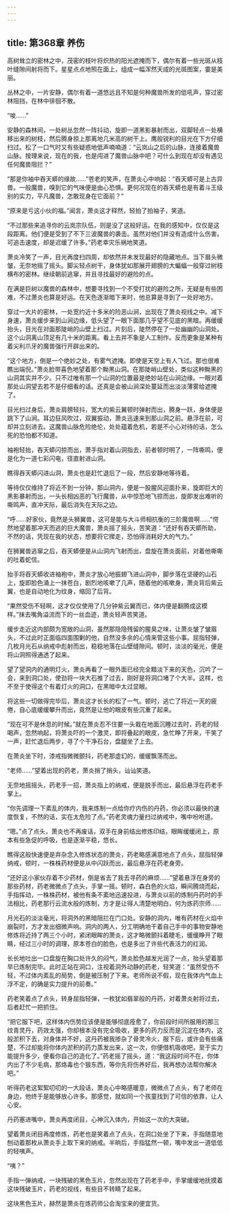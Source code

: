 ```yaml
---
---
---
```

title: 第368章 养伤
---



高树耸立的密林之中，茂密的枝叶将炽热的阳光遮掩而下，偶尔有着一些光斑从枝叶缝隙间射将而下。星星点点地照在面上，组成一幅浑然天成的光斑图案，霎是美丽。

丛林之中，一片安静，偶尔有着一道悠远且不知是何种魔兽所发的低吼声，穿过密林阻挡，在林中徘徊不散。

“唆……”

安静的森林间，一处树丛忽然一阵抖动，旋即一道黑影暴射而出，双脚轻点一处横移出来的树枝，然后腾身掠上那离地几米高的树干上。鹰般锐利的目光在下方仔细扫过。松了一口气时又有些疑惑地低声喃喃道：“云岚山之后的山脉，连接着魔兽山脉。按理来说，现在的我，也是闯进了魔兽山脉中吧？可什么到现在却没有遇见任何魔兽阻拦？”

“那是你袖中吞天蟒的缘故……”苍老的笑声，在萧炎心中响起：“吞天蟒可是上古异兽。一般魔兽，嗅到它的气味便是由心恐惧。更何况现在的吞天蟒也是有着斗王级别的实力，平凡魔兽，怎敢现身在它面前？”

“原来是亏这小伙的福。”闻言，萧炎这才释然，轻拍了拍袖子，笑道。

“不过那些来追寻你的云岚宗队伍，则是没了这般好运。在我的感知中，仅仅是这段距离。他们便是受到了不下三波魔兽的袭击。虽然对他们并没有造成什么伤害。可追击速度，却是迟缓了许多。”药老幸灾乐祸地笑道。

萧炎冷笑了一声，目光再度扫四周，却依然并未发现最好的隐藏地点。当下眉头微皱，无奈地摇了摇头。脚尖轻点树干，身体犹如那展开翅膀的大蝙蝠一般穿过树枝横布的密林。继续朝前逃窜，并且寻找最好的避险的点。

在满是巨树以魔兽的森林中，想要寻找到一个不受打扰的避险之所，无疑是有些困难，不过萧炎也算是好运。在天色逐渐暗下来时，他总算是寻到了一处好地方。

穿过一大片的密林，一处宽约近十多米的险恶山涧，出现在了萧炎视线之中。减下身速，萧炎缓步来到山涧边缘，低头望了一眼下面那几乎望不见底的黑暗。再缓缓抬头，目光在对面那陡峭的山壁上扫过。片刻后，陡然停在了一处幽幽的山洞处。这个山洞离山顶足有几十米的距离。看上去并不象是人工制作。反而更象是某种有着尖利爪牙的魔兽强行开辟出来的。

“这个地方，倒是一个绝妙之处，有雾气遮掩。即使是天空上有人飞过。那也很难瞧出端倪。”萧炎脸带喜色地望着那个黝黑山洞。在那陡峭山壁处，类似这种黝黑的山洞其实并不少。只不过唯有那一个山洞的位置最是绝妙站在山涧边缘。一眼对着那处山洞望去若不是仔细看的话。还真是会被山涧深处蔓延而出淡淡薄雾给遮掩了。

目光扫过身后，萧炎肩膀轻抖，宽大的紫云翼顿时弹射而出，腾身一跃，身体便是跳下了山涧。耳边狂风吹过，双翼振动，萧炎迅速来到那山洞之前。悬浮在前，可却并立刻进去。这魔兽山脉危险绝伦，处处蕴着危机，若是不小心对待的话，怎么死的恐怕都不知道。

袖袍轻抬，吞天蟒闪掠而出，萧手指对着山洞指去，前者顿时明了，一阵嘶鸣，便是化为一道七彩闪电，径直射进山洞。

瞧得吞天蟒闪进山洞，萧炎也是赶忙退后了一段，然后安静地等待着。

等待仅仅维持了将近不到一分钟，那山洞内，便是一股腥风迎面扑来，旋即巨大的黑影暴射而出，一头长相凶恶的飞行魔兽，从中惊恐地飞掠而出，旋即发出难听的嘶鸣声，直冲天际，最后消失在天际之边。

“呼……好家伙，竟然是头狮翼兽，这可是能与大斗师相抗衡的三阶魔兽啊……”愕然地望着那冲天而逃的巨大魔兽，萧炎摇了摇头，苦笑道：“还好有吞天蟒所助，不然的话，凭现在我的状态，想要将它撵走，恐怕得消耗好大的气力。”

在狮翼兽逃窜之后，吞天蟒便是从山洞内飞射而出，盘旋在萧炎面前，对着他嘶嘶的吐着蛇信。

抬手将吞天蟒收进袖袍中，萧炎才放心地振翅飞进山洞中，脚步落在坚硬的山石上，旋即脸色涌上一抹苍白，剧烈地咳嗽了几声，随着他的咳嗽身，萧炎背后紫云翼，也是自动地化为纹身，缩回了后背。

“果然受伤不轻啊，这才仅仅使用了几分钟紫云翼而已，体内便是翻腾成这模样。”抹去嘴角溢流而下的一丝血迹，萧炎轻声苦笑道。

缓步走近这内部颇为宽敞的山洞，虽然那隐隐残留的腥臭之味，让萧炎皱了皱眉头，不过此时正面临四面围剿的他，自然没多余的心情来管这些小事。屈指轻弹，几枚月光石从纳戒中彪射而出，稳稳地落在山壁缝隙间。顿时，淡淡的毫光，便是将山洞照得通透了起来。

望了望洞内的通明灯火，萧炎再看了一眼外面已经完全黯淡下来的天色，沉吟了一会，来到洞口处，使劲将一块大石推了过去，刚好是将洞口堵了个大半。这样，也不至于使得这个有着灯火的洞口，在黑暗中太过显眼。

将这些一切做得完毕后，萧炎这才长长的松了一气。顿时，逃亡了将近一天的疲倦，自心底缓缓攀升而出，竟然是让他的眼皮有些沉重了起来。

“现在可不是休息的时候。”就在萧炎忍不住要一头栽在地面沉睡过去时，药老的轻喝声，忽然响起，将萧炎吓的一个激灵，即将叠起的眼皮，急忙睁了开来，干笑了一声，赶忙退后两步，寻了个干净石台，盘腿坐了上去。

在萧炎坐下时，漆戒指微微颤抖，药老那虚幻的，缓缓飘荡而出。

“老师……”望着出现的药老，萧炎捎了捎头，讪讪笑道。

无奈地摇摇头，药老手一招，萧炎指上的纳戒，便是脱手而出，最后悬浮在药老手掌上。

“你先调理一下紊乱的体内，我来炼制一点给你疗内伤的丹药，你必须以最快的速度恢复，不然的话，实在太危险了点。”药老灵魂力量扫过纳戒中，嘴中吩咐道。

“嗯。”点了点头，萧炎也不再废话，双手在身前结出修炼印结，眼眸缓缓闭上，原本有些急促的呼吸，也是逐渐平稳，悠长。

瞧得这般快速便是弃杂念入修炼状态的萧炎，药老略感满意地点了点头，屈指轻弹纳戒，顿时，一株株药材便是从中闪跃而出，最后悬浮在药老身旁。

“还好这小家伙存着不少药材，倒是省去了我去寻药的麻烦……”望着悬浮在身旁的那些药材，药老微微点了点头，手掌一摇。顿时，森白色的火焰，瞬间腾烧而起，手指挥动，一株株药材，被他有条不紊地迅速投进，与萧炎以前的炼制丹药时的手法相比，药老那行云流水般的炼制，方才是让得人清楚地明白，何为炼药宗师……

月光石的淡淡毫光，将洞外的黑暗阻拦在门口处。安静的洞内，唯有药材在火焰中崩裂时，方才发出细微声响。洞内的两人，分工明确地干着自己手中的事物安静地修炼将近持了两三个小时，紧闭眼眸的萧炎，这才略微颤抖着睫毛，缓缓睁开了眼睛，经过三小时的调理，原本苍白的脸色，也是多出了许些代表活力的红润。

长长地吐出一口盘旋在胸口处许久的闷气，萧炎脸色越发光润了一点，抬头望着那早已炼制完毕。此时正站在洞口，注视着洞外动静的药老，轻笑道：“虽然受伤不轻，不过体内紊乱的局势，倒是被压制了下来。老师所说不假，现在我体内气血上浮不定，的确是实力提升的前奏。”

药老笑着点了点头，转身屈指轻弹，一枚犹如翡翠般的丹药，对着萧炎射将过去，后者赶忙一把抓住。

“把它服下吧，这样体内伤势应该便是能够彻底痊愈了，你前段时间所服用的那三纹青灵丹，药效太强，你却根本没有完全吸收，更多的药力反而是沉淀在体内，这般淤积下去，对身体并不好，这丹药被我掺杂了骨灵冷火，服下后，或许会有些痛楚，不过却能将你体内淤积的药力蒸发出来，这一次，你便借机吸收吧，至于实力能提升多少，便看你自己的造化了。”药老摇了摇头，道：“我这段时间不在，你体内出了不少毛病，那烙毒也个狠东西，等你先将伤养好后，我再想办法帮你解决吧。”

听得药老这絮絮叨叨的一大段话，萧炎心中略感暖意，微微点了点头，有了老师在身边，他终于是能够放心许多。那感觉，就如同一个孩童找到了可信的依靠，让人心安。

丹药塞进嘴中，萧炎再度闭目，心神沉入体内，开始这一次的大突破。

望着萧炎闭目再度修炼，药老也是笑着点了点头，在洞口处坐了下来，手指随意地刨动着那枚从萧炎手上取下来的纳戒。半晌后，手指猛然一顿，嘴中发出一道低低的轻咦声。

“咦？”

手指一弹纳戒，一块残破的黑色玉片，忽然出现在了药老手中，手掌缓缓地抚摸着这块残破玉片，药老的视线，有些目不转睛了起来。

这块黑色玉片，赫然是萧炎在炼药师公会淘宝来的便宜货。